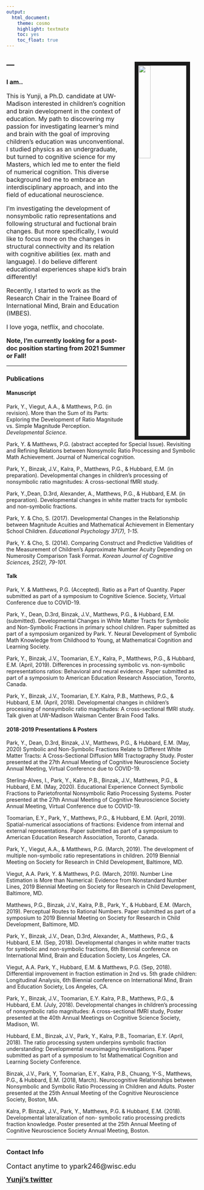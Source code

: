 ```yaml
---
output:
  html_document:
    theme: cosmo
    highlight: textmate
    toc: yes
    toc_float: true
---
```



<img src="images/Yunji_profile.jpeg" style="width:25%; border:10px solid; margin-top: 20px; margin-right: 20px; margin-left: 20px" align="right">

<link rel="stylesheet" href="styles.css" type="text/css">

---
---
### **I am.. ** 

<font size="3"> 

This is Yunji, a Ph.D. candidate at UW-Madison interested in children's cognition and brain development in the context of education. My path to discovering my passion for investigating learner's mind and brain with the goal of improving children’s education was unconventional. I studied physics as an undergraduate, but turned to cognitive science for my Masters, which led me to enter the field of numerical cognition. This diverse background led me to embrace an interdisciplinary approach, and into the field of educational neuroscience.

I'm investigating the development of nonsymbolic ratio representations and following structural and fuctional brain changes. But more specifically, I would like to focus more on the changes in structural connectivity and its relation with cognitive abilities (ex. math and language). I do believe different educational experiences shape kid's brain differently! 

Recently, I started to work as the Research Chair in the Trainee Board of International Mind, Brain and Education (IMBES).  

I love yoga, netflix, and chocolate. 

**Note, I'm currently looking for a post-doc position starting from 2021 Summer or Fall!** 

</font>

---


###  **Publications** 

#### **Manuscript**
Park, Y., Viegut, A.A., & Matthews, P.G. (in revision). More than the Sum of its Parts: Exploring the Development of Ratio Magnitude vs. Simple Magnitude Perception. *Developmental Science.*

Park, Y. & Matthews, P.G. (abstract accepted for Special Issue). Revisiting and Refining Relations between Nonsymolic Ratio Processing and Symbolic Math Achievement. Journal of Numerical cognition.

Park, Y., Binzak, J.V., Kalra, P., Matthews, P.G., & Hubbard, E.M. (in preparation). Developmental changes in children’s processing of nonsymbolic ratio magnitudes: A cross-sectional fMRI study.

Park, Y.,Dean, D.3rd, Alexander, A., Matthews, P.G., & Hubbard, E.M. (in preparation). Developmental changes in white matter tracts for symbolic and non-symbolic fractions.

Park, Y. & Cho, S. (2017). Developmental Changes in the Relationship between Magnitude Acuities and Mathematical Achievement in Elementary School Children. *Educational Psychology 37(7), 1-15.*

Park, Y. & Cho, S. (2014). Comparing Construct and Predictive Validities of the Measurement of Children’s Approximate Number Acuity Depending on Numerosity Comparison Task Format. *Korean Journal of Cognitive Sciences, 25(2), 79-101.*



#### **Talk**
Park, Y. & Matthews, P.G. (Accepted). Ratio as a Part of Quantity. Paper submitted as part of a symposium to Cognitive Science. Society, Virtual Conference due to COVID-19.

Park, Y., Dean, D.3rd, Binzak, J.V., Matthews, P.G., & Hubbard, E.M. (submitted). Developmental Changes in White Matter Tracts for Symbolic and Non-Symbolic Fractions in primary school children. Paper submitted as part of a symposium organized by Park. Y. Neural Development of Symbolic Math Knowledge from Childhood to Young, at Mathematical Cognition and Learning Society.

Park, Y., Binzak, J.V., Toomarian, E.Y., Kalra, P., Matthews, P.G., & Hubbard, E.M. (April, 2019). Differences in processing symbolic vs. non-symbolic representations ratios: Behavioral and neural evidence. Paper submitted as part of a symposium to American Education Research Association, Toronto, Canada.

Park, Y., Binzak, J.V., Toomarian, E.Y. Kalra, P.B., Matthews, P.G., & Hubbard, E.M. (April, 2018). Developmental changes in children’s processing of nonsymbolic ratio magnitudes: A cross-sectional fMRI study. Talk given at UW-Madison Waisman Center Brain Food Talks.


#### **2018-2019 Presentations & Posters** 
Park, Y., Dean, D.3rd, Binzak, J.V., Matthews, P.G., & Hubbard, E.M. (May, 2020) Symbolic and Non-Symbolic Fractions Relate to Different White Matter Tracts: A Cross-Sectional Diffusion MRI Tractography Study. Poster presented at the 27th Annual Meeting of Cognitive Neuroscience Society Annual Meeting, Virtual Conference due to COVID-19.

Sterling-Alves, I., Park, Y., Kalra, P.B., Binzak, J.V., Matthews, P.G., & Hubbard, E.M. (May, 2020). Educational Experience Connect Symbolic Fractions to Parietofrontal Nonsymbolic Ratio Processing Systems. Poster presented at the 27th Annual Meeting of Cognitive Neuroscience Society Annual Meeting, Virtual Conference due to COVID-19.

Toomarian, E.Y., Park, Y., Matthews, P.G., & Hubbard, E.M. (April, 2019). Spatial-numerical associations of fractions: Evidence from internal and external representations. Paper submitted as part of a symposium to American Education Research Association, Toronto, Canada.

Park, Y., Viegut, A.A., & Matthews, P.G. (March, 2019). The development of multiple non-symbolic ratio representations in children. 2019 Biennial Meeting on Society for Research in Child Development, Baltimore, MD. 

Viegut, A.A. Park, Y. & Matthews, P.G. (March, 2019). Number Line Estimation is More than Numerical: Evidence from Nonstandard Number Lines, 2019 Biennial Meeting on Society for Research in Child Development, Baltimore, MD.

Matthews, P.G., Binzak, J.V., Kalra, P.B., Park, Y., & Hubbard, E.M. (March, 2019). Perceptual Routes to Rational Numbers. Paper submitted as part of a symposium to 2019 Biennial Meeting on Society for Research in Child Development, Baltimore, MD.

Park, Y., Binzak, J.V., Dean, D.3rd, Alexander, A., Matthews, P.G., & Hubbard, E.M. (Sep, 2018). Developmental changes in white matter tracts for symbolic and non-symbolic fractions, 6th Biennial conference on International Mind, Brain and Education Society, Los Angeles, CA.

Viegut, A.A. Park, Y., Hubbard, E.M. & Matthews, P.G. (Sep, 2018). Differential improvement in fraction estimation in 2nd vs. 5th grade children: Longitudinal Analysis, 6th Biennial conference on International Mind, Brain and Education Society, Los Angeles, CA.

Park, Y., Binzak, J.V., Toomarian, E.Y. Kalra, P.B., Matthews, P.G., & Hubbard, E.M. (July, 2018). Developmental changes in children’s processing of nonsymbolic ratio magnitudes: A cross-sectional fMRI study, Poster presented at the 40th Annual Meetings on Cognitive Science Society, Madison, WI.

Hubbard, E.M., Binzak, J.V., Park, Y., Kalra, P.B., Toomarian, E.Y. (April, 2018). The ratio processing system underpins symbolic fraction understanding: Developmental neuroimaging investigations. Paper submitted as part of a symposium to 1st Mathematical Cognition and Learning Society Conference. 

Binzak, J.V., Park, Y, Toomarian, E.Y., Kalra, P.B., Chuang, Y-S., Matthews, P.G., & Hubbard, E.M. (2018, March). Neurocognitive Relationships between Nonsymbolic and Symbolic Ratio Processing in Children and Adults. Poster presented at the 25th Annual Meeting of the Cognitive Neuroscience Society, Boston, MA.

Kalra, P. Binzak, J.V., Park, Y., Matthews, P.G. & Hubbard, E.M. (2018). Developmental lateralization of non- symbolic ratio processing predicts fraction knowledge. Poster presented at the 25th Annual Meeting of Cognitive Neuroscience Society Annual Meeting, Boston.

---

### **Contact Info**

<link rel="stylesheet" href="styles.css" type="text/css">

<font size="4">Contact anytime to ypark246@wisc.edu </font>


<font size="4"> [**Yunji's twitter**](http://twitter.com/ypark246/) </font>



